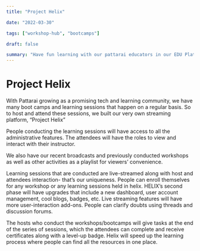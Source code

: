 ```yaml
---
title: "Project Helix"

date: "2022-03-30"

tags: ["workshop-hub", "bootcamps"]

draft: false

summary: "Have fun learning with our pattarai educators in our EDU Platform which is gonna make you Smarter every moment."
---
```


# Project Helix

With Pattarai growing as a promising tech and learning community, we have many boot camps and learning sessions that happen on a regular basis. So to host and attend these sessions, we built our very own streaming platform, “Project Helix”

People conducting the learning sessions will have access to all the administrative features. The attendees will have the roles to view and interact with their instructor.

We also have our recent broadcasts and previously conducted workshops as well as other activities as a playlist for viewers’ convenience.

Learning sessions that are conducted are live-streamed along with host and attendees interaction- that’s our uniqueness. People can enroll themselves for any workshop or any learning sessions held in helix. HELIX’s second phase will have upgrades that include a new dashboard, user account management, cool blogs, badges, etc. Live streaming features will have more user-interaction add-ons. People can clarify doubts using threads and discussion forums.

The hosts who conduct the workshops/bootcamps will give tasks at the end of the series of sessions, which the attendees can complete and receive certificates along with a level-up badge. Helix will speed up the learning process where people can find all the resources in one place.
